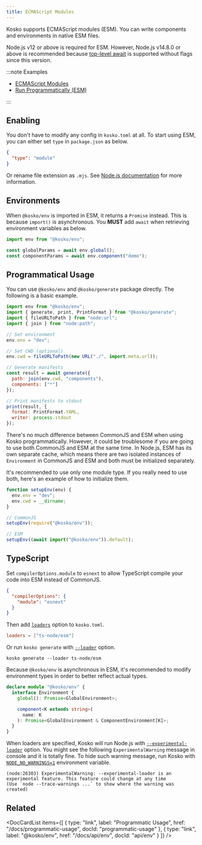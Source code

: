```yaml
---
title: ECMAScript Modules
---
```



Kosko supports ECMAScript modules (ESM). You can write components and environments in native ESM files.

Node.js v12 or above is required for ESM. However, Node.js v14.8.0 or above is recommended because [top-level await](https://nodejs.org/dist/latest-v14.x/docs/api/esm.html#esm_top_level_await) is supported without flags since this version.

:::note Examples

- [ECMAScript Modules](https://github.com/tommy351/kosko/tree/master/examples/esm)
- [Run Programmatically (ESM)](https://github.com/tommy351/kosko/tree/master/examples/run-programmatically-esm)

:::

## Enabling

You don't have to modify any config in `kosko.toml` at all. To start using ESM, you can either set `type` in `package.json` as below.

```json title="package.json"
{
  "type": "module"
}
```

Or rename file extension as `.mjs`. See [Node.js documentation](https://nodejs.org/dist/latest-v14.x/docs/api/packages.html#packages_package_json_and_file_extensions) for more information.

## Environments

When `@kosko/env` is imported in ESM, it returns a `Promise` instead. This is because `import()` is asynchronous. You **MUST** add `await` when retrieving environment variables as below.

```js
import env from "@kosko/env";

const globalParams = await env.global();
const componentParams = await env.component("demo");
```

## Programmatical Usage

You can use `@kosko/env` and `@kosko/generate` package directly. The following is a basic example.

```js
import env from "@kosko/env";
import { generate, print, PrintFormat } from "@kosko/generate";
import { fileURLToPath } from "node:url";
import { join } from "node:path";

// Set environment
env.env = "dev";

// Set CWD (optional)
env.cwd = fileURLToPath(new URL("./", import.meta.url));

// Generate manifests
const result = await generate({
  path: join(env.cwd, "components"),
  components: ["*"]
});

// Print manifests to stdout
print(result, {
  format: PrintFormat.YAML,
  writer: process.stdout
});
```

There's no much difference between CommonJS and ESM when using Kosko programmatically. However, it could be troublesome if you are going to use both CommonJS and ESM at the same time. In Node.js, ESM has its own separate cache, which means there are two isolated instances of `Environment` in CommonJS and ESM and both must be initialized separately.

It's recommended to use only one module type. If you really need to use both, here's an example of how to initialize them.

```js
function setupEnv(env) {
  env.env = "dev";
  env.cwd = __dirname;
}

// CommonJS
setupEnv(require("@kosko/env"));

// ESM
setupEnv((await import("@kosko/env")).default);
```

## TypeScript

Set `compilerOptions.module` to `esnext` to allow TypeScript compile your code into ESM instead of CommonJS.

```json title="tsconfig.json"
{
  "compilerOptions": {
    "module": "esnext"
  }
}
```

Then add [`loaders`](configuration.md#loaders) option to `kosko.toml`.

```toml title="kosko.toml"
loaders = ["ts-node/esm"]
```

Or run `kosko generate` with [`--loader`](cli/generate.md#--loader) option.

```shell
kosko generate --loader ts-node/esm
```

Because `@kosko/env` is asynchronous in ESM, it's recommended to modify environment types in order to better reflect actual types.

```ts title="typings/@kosko__env/index.d.ts"
declare module "@kosko/env" {
  interface Environment {
    global(): Promise<GlobalEnvironment>;

    component<K extends string>(
      name: K
    ): Promise<GlobalEnvironment & ComponentEnvironment[K]>;
  }
}
```

When loaders are specified, Kosko will run Node.js with [`--experimental-loader`](https://nodejs.org/dist/latest-v18.x/docs/api/cli.html#--experimental-loadermodule) option. You might see the following `ExperimentalWarning` message in console and it is totally fine. To hide such warning message, run Kosko with [`NODE_NO_WARNINGS=1`](https://nodejs.org/docs/latest-v18.x/api/cli.html#node_no_warnings1) environment variable.

```
(node:26303) ExperimentalWarning: --experimental-loader is an experimental feature. This feature could change at any time
(Use `node --trace-warnings ...` to show where the warning was created)
```

## Related

<DocCardList
  items={[
    {
      type: "link",
      label: "Programmatic Usage",
      href: "/docs/programmatic-usage",
      docId: "programmatic-usage"
    },
    {
      type: "link",
      label: "@kosko/env",
      href: "/docs/api/env",
      docId: "api/env"
    }
  ]}
/>
